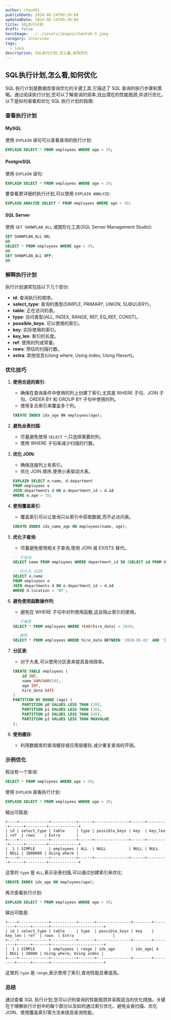 ```yaml
---
author: chou401
publishDate: 2024-06-14T09:39:04
updatedDate: 2024-06-14T09:39:04
title: SQL执行计划
draft: false
heroImage: ../../assets/images/cheetah-3.jpeg
category: Interview
tags:
  - java
description: SQL执行计划,怎么看,如何优化
---
```


## SQL执行计划,怎么看,如何优化

SQL 执行计划是数据库查询优化的关键工具,它描述了 SQL 查询的执行步骤和策略。通过阅读执行计划,您可以了解查询的效率,找出潜在的性能瓶颈,并进行优化。以下是如何查看和优化 SQL 执行计划的指南:

### 查看执行计划

#### MySQL

使用 `EXPLAIN` 语句可以查看查询的执行计划:

```sql
EXPLAIN SELECT * FROM employees WHERE age > 30;
```

#### PostgreSQL

使用 `EXPLAIN` 语句:

```sql
EXPLAIN SELECT * FROM employees WHERE age > 30;
```

要查看更详细的执行计划,可以使用 `EXPLAIN ANALYZE`:

```sql
EXPLAIN ANALYZE SELECT * FROM employees WHERE age > 30;
```

#### SQL Server

使用 `SET SHOWPLAN_ALL` 或图形化工具(SQL Server Management Studio):

```sql
SET SHOWPLAN_ALL ON;
GO
SELECT * FROM employees WHERE age > 30;
GO
SET SHOWPLAN_ALL OFF;
GO
```

### 解释执行计划

执行计划通常包括以下几个部分:

- **id**: 查询执行的顺序。
- **select_type**: 查询的类型(SIMPLE, PRIMARY, UNION, SUBQUERY)。
- **table**: 正在访问的表。
- **type**: 访问类型(ALL, INDEX, RANGE, REF, EQ_REF, CONST)。
- **possible_keys**: 可以使用的索引。
- **key**: 实际使用的索引。
- **key_len**: 索引的长度。
- **ref**: 使用的列或常量。
- **rows**: 预估的扫描行数。
- **extra**: 其他信息(Using where, Using index, Using filesort)。

### 优化技巧

1. **使用合适的索引**:

   - 确保在查询条件中使用的列上创建了索引,尤其是 WHERE 子句、JOIN 子句、ORDER BY 和 GROUP BY 子句中使用的列。
   - 使用复合索引来覆盖多个列。

   ```sql
   CREATE INDEX idx_age ON employees(age);
   ```

2. **避免全表扫描**:

   - 尽量避免使用 `SELECT *`,只选择需要的列。
   - 使用 WHERE 子句来减少扫描的行数。

3. **优化 JOIN**:

   - 确保连接列上有索引。
   - 优化 JOIN 顺序,使用小表驱动大表。

   ```sql
   EXPLAIN SELECT e.name, d.department
   FROM employees e
   JOIN departments d ON e.department_id = d.id
   WHERE e.age > 30;
   ```

4. **使用覆盖索引**:

   - 覆盖索引可以让查询只从索引中获取数据,而不必访问表。

   ```sql
   CREATE INDEX idx_name_age ON employees(name, age);
   ```

5. **优化子查询**:

   - 尽量避免使用相关子查询,使用 JOIN 或 EXISTS 替代。

   ```sql
   -- 子查询
   SELECT name FROM employees WHERE department_id IN (SELECT id FROM departments WHERE location = 'NY');

   -- 优化为 JOIN
   SELECT e.name
   FROM employees e
   JOIN departments d ON e.department_id = d.id
   WHERE d.location = 'NY';
   ```

6. **避免使用函数操作列**:

   - 避免在 WHERE 子句中对列使用函数,这会阻止索引的使用。

   ```sql
   -- 不推荐
   SELECT * FROM employees WHERE YEAR(hire_date) = 2020;

   -- 推荐
   SELECT * FROM employees WHERE hire_date BETWEEN '2020-01-01' AND '2020-12-31';
   ```

7. **分区表**:

   - 对于大表,可以使用分区表来提高查询效率。

   ```sql
   CREATE TABLE employees (
       id INT,
       name VARCHAR(50),
       age INT,
       hire_date DATE
   )
   PARTITION BY RANGE (age) (
       PARTITION p0 VALUES LESS THAN (20),
       PARTITION p1 VALUES LESS THAN (30),
       PARTITION p2 VALUES LESS THAN (40),
       PARTITION p3 VALUES LESS THAN MAXVALUE
   );
   ```

8. **使用缓存**:
   - 利用数据库的查询缓存或应用层缓存,减少重复查询的开销。

### 示例优化

假设有一个查询:

```sql
SELECT * FROM employees WHERE age > 30;
```

使用 `EXPLAIN` 查看执行计划:

```sql
EXPLAIN SELECT * FROM employees WHERE age > 30;
```

输出可能是:

```
+----+-------------+-----------+------+---------------+------+---------+------+---------+-------------+
| id | select_type | table     | type | possible_keys | key  | key_len | ref  | rows    | Extra       |
+----+-------------+-----------+------+---------------+------+---------+------+---------+-------------+
|  1 | SIMPLE      | employees | ALL  | NULL          | NULL | NULL    | NULL | 1000000 | Using where |
+----+-------------+-----------+------+---------------+------+---------+------+---------+-------------+
```

这里的 `type` 是 `ALL`,表示全表扫描,可以通过创建索引来优化:

```sql
CREATE INDEX idx_age ON employees(age);
```

再次查看执行计划:

```sql
EXPLAIN SELECT * FROM employees WHERE age > 30;
```

输出可能是:

```
+----+-------------+-----------+-------+---------------+--------+---------+------+-------+-----------------------+
| id | select_type | table     | type  | possible_keys | key    | key_len | ref  | rows  | Extra                 |
+----+-------------+-----------+-------+---------------+--------+---------+------+-------+-----------------------+
|  1 | SIMPLE      | employees | range | idx_age       | idx_age| 4       | NULL | 50000 | Using where; Using index |
+----+-------------+-----------+-------+---------------+--------+---------+------+-------+-----------------------+
```

这里的 `type` 是 `range`,表示使用了索引,查询性能显著提高。

### 总结

通过查看 SQL 执行计划,您可以识别查询的性能瓶颈并采取适当的优化措施。关键在于理解执行计划中的每个部分以及如何通过索引优化、避免全表扫描、优化 JOIN、使用覆盖索引等方法来提高查询性能。

